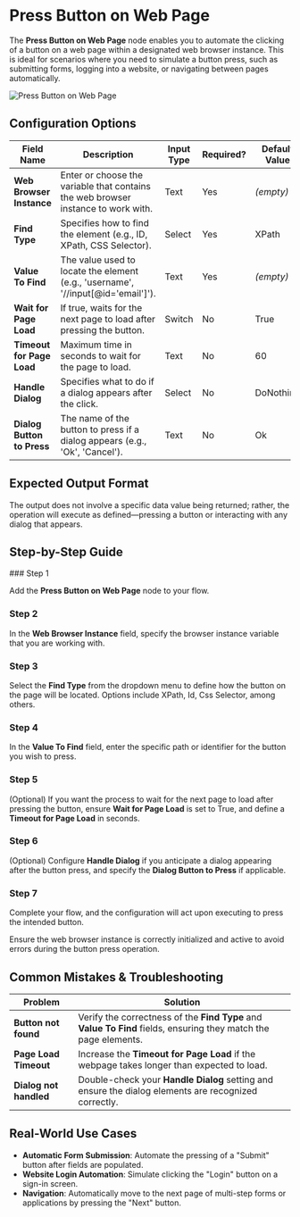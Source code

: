 
# Press Button on Web Page

The **Press Button on Web Page** node enables you to automate the clicking of a button on a web page within a designated web browser instance. This is ideal for scenarios where you need to simulate a button press, such as submitting forms, logging into a website, or navigating between pages automatically.

![Press Button on Web Page](./press-button-on-web-page.png) 

## Configuration Options

| Field Name                 | Description                                                                       | Input Type | Required? | Default Value |
| -------------------------- | --------------------------------------------------------------------------------- | ---------- | --------- | ------------- |
| **Web Browser Instance**   | Enter or choose the variable that contains the web browser instance to work with. | Text       | Yes       | _(empty)_     |
| **Find Type**              | Specifies how to find the element (e.g., ID, XPath, CSS Selector).                | Select     | Yes       | XPath         |
| **Value To Find**          | The value used to locate the element (e.g., 'username', '//input[@id='email']').  | Text       | Yes       | _(empty)_     |
| **Wait for Page Load**     | If true, waits for the next page to load after pressing the button.               | Switch     | No        | True          |
| **Timeout for Page Load**  | Maximum time in seconds to wait for the page to load.                             | Text       | No        | 60            |
| **Handle Dialog**          | Specifies what to do if a dialog appears after the click.                         | Select     | No        | DoNothing     |
| **Dialog Button to Press** | The name of the button to press if a dialog appears (e.g., 'Ok', 'Cancel').       | Text       | No        | Ok            |

## Expected Output Format

The output does not involve a specific data value being returned; rather, the operation will execute as defined—pressing a button or interacting with any dialog that appears.

## Step-by-Step Guide

<Steps>
### Step 1

Add the **Press Button on Web Page** node to your flow.

### Step 2

In the **Web Browser Instance** field, specify the browser instance variable that you are working with.

### Step 3

Select the **Find Type** from the dropdown menu to define how the button on the page will be located. Options include XPath, Id, Css Selector, among others.

### Step 4

In the **Value To Find** field, enter the specific path or identifier for the button you wish to press.

### Step 5

(Optional) If you want the process to wait for the next page to load after pressing the button, ensure **Wait for Page Load** is set to True, and define a **Timeout for Page Load** in seconds.

### Step 6

(Optional) Configure **Handle Dialog** if you anticipate a dialog appearing after the button press, and specify the **Dialog Button to Press** if applicable.

### Step 7

Complete your flow, and the configuration will act upon executing to press the intended button.

</Steps>

<Callout type="info" title="Tip">
  Ensure the web browser instance is correctly initialized and active to avoid
  errors during the button press operation.
</Callout>

## Common Mistakes & Troubleshooting

| Problem                | Solution                                                                                                         |
| ---------------------- | ---------------------------------------------------------------------------------------------------------------- |
| **Button not found**   | Verify the correctness of the **Find Type** and **Value To Find** fields, ensuring they match the page elements. |
| **Page Load Timeout**  | Increase the **Timeout for Page Load** if the webpage takes longer than expected to load.                        |
| **Dialog not handled** | Double-check your **Handle Dialog** setting and ensure the dialog elements are recognized correctly.             |

## Real-World Use Cases

- **Automatic Form Submission**: Automate the pressing of a "Submit" button after fields are populated.
- **Website Login Automation**: Simulate clicking the "Login" button on a sign-in screen.
- **Navigation**: Automatically move to the next page of multi-step forms or applications by pressing the "Next" button.
